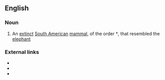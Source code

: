 ==English==

===Noun===
{{en-noun}}

# An [[extinct]] [[South American]] [[mammal]], of the order †''{{taxlink|Pyrotheria|order|noshow=1}}'', that resembled the [[elephant]]

===External links===
* {{pedia|Pyrotheria}}
* {{specieslite|Pyrotheria}}
* {{comcatlite|Pyrotheria}}